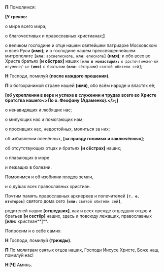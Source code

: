 
**П** Помолимся:

**[У греков:**

о мире всего мира;

о благочестивых и православных христианах;**]**

о великом господине и отце нашем святейшем патриархе Московском и всея Руси **(имя)**; и о господине нашем преосвященнейшем митрополите **`[или:`** `архиепископе,` **`или:`** `епископе`**`]`** **(имя)**; и обо всех во Христе братьях **[**и сёстрах**]** наших **`[или в монастырях:`** `о досточтимом/-ой игумене/-ье` **`(имя)`** `с братьями` **`(или:`** `сёстрами`**`)`** `святой обители сей`**`]`**;

**Н** Господи, помилуй **(после каждого прошения)**.

**П** о богохранимой стране нашей **(имя)**, обо всём народе и властях её;

**[**об укреплении в вере и успехе в служении и трудах всего во Христе братства нашего<Tooltip><>По о. Феофану (Адаменко).</></Tooltip>;**]**
  
о ненавидящих и любящих нас;

о милующих нас и помогающих нам;

о просивших нас, недостойных, молиться за них;

об избавлении пленённых, **[**за правду гонимых и заключённых**]**;

об отсутствующих отцах и братьях **[**и сёстрах**]** наших;
  
о плавающих в море

и лежащих в болезни.
  
Помолимся и об изобилии плодов земли,
  
и о ду́шах всех православных христиан.
  
Почтим память православных архиереев и попечителей **`[т. е. ктиторов]`** святого дома сего **`[или:`** `святой обители сей`**`]`**,
  
родителей наших **[**отшедших**]**, как и всех прежде отшедших отцов и братьев **[**и сестёр**]** наших, здесь и повсюду лежащих, православных **[или:** христиан**]**.
  
Попросим и о себе самих:

**Н** Господи, помилуй **(трижды)**.

**П** По молитвам святых отцов наших, Господи Иисусе Христе, Боже наш, помилуй нас!
  
**Н [Ч]** Аминь.
